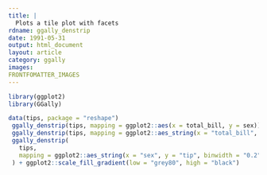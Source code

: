 ```yaml
---
title: |
  Plots a tile plot with facets
rdname: ggally_denstrip
date: 1991-05-31
output: html_document
layout: article
category: ggally
images:
FRONTFOMATTER_IMAGES
---
```


```r
library(ggplot2)
library(GGally)
```

```r

data(tips, package = "reshape")
 ggally_denstrip(tips, mapping = ggplot2::aes(x = total_bill, y = sex))
 ggally_denstrip(tips, mapping = ggplot2::aes_string(x = "total_bill", y = "sex"))
 ggally_denstrip(
   tips,
   mapping = ggplot2::aes_string(x = "sex", y = "tip", binwidth = "0.2")
 ) + ggplot2::scale_fill_gradient(low = "grey80", high = "black")



```